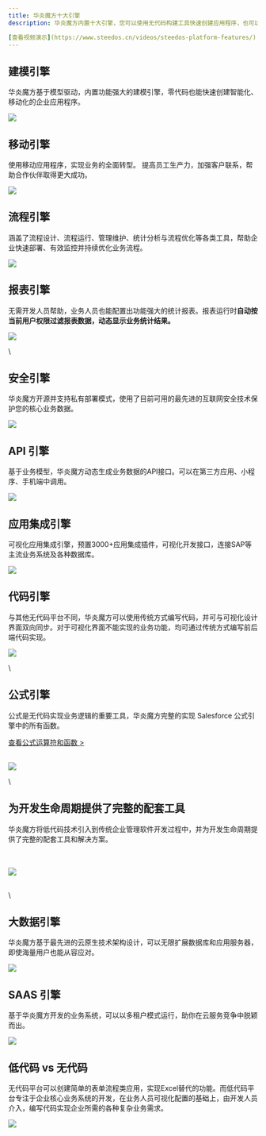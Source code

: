 ```yaml
---
title: 华炎魔方十大引擎
description: 华炎魔方内置十大引擎，您可以使用无代码构建工具快速创建应用程序，也可以继续使用专业代码工具打造令人赞叹的面向客户的体验。

[查看视频演示](https://www.steedos.cn/videos/steedos-platform-features/)
---
```


## 建模引擎

华炎魔方基于模型驱动，内置功能强大的建模引擎，零代码也能快速创建智能化、移动化的企业应用程序。

 ![](/api/files/images/eTXstNJuLiKkfAsZf)

## 移动引擎

使用移动应用程序，实现业务的全面转型。 提高员工生产力，加强客户联系，帮助合作伙伴取得更大成功。

 ![](/api/files/images/PZNPhYyyr5mdPkGCu)

## 流程引擎

涵盖了流程设计、流程运行、管理维护、统计分析与流程优化等各类工具，帮助企业快速部署、有效监控并持续优化业务流程。

 ![](/api/files/images/ei5bCn83dRSskdrzS)

## 报表引擎

无需开发人员帮助，业务人员也能配置出功能强大的统计报表。报表运行时**自动按当前用户权限过滤报表数据，动态显示业务统计结果。**

 ![](/api/files/images/GArWFLA28eDjMRpyS)

\
## 安全引擎

华炎魔方开源并支持私有部署模式，使用了目前可用的最先进的互联网安全技术保护您的核心业务数据。

 ![](https://console.steedos.cn/api/files/images/4keDBYGJzGmsZ4kfw)

## API 引擎

基于业务模型，华炎魔方动态生成业务数据的API接口。可以在第三方应用、小程序、手机端中调用。

 ![](https://console.steedos.cn/api/files/images/MuxXgzXhw87LFFXnn)

## 应用集成引擎

可视化应用集成引擎，预置3000+应用集成插件，可视化开发接口，连接SAP等主流业务系统及各种数据库。

 ![](https://console.steedos.cn/api/files/images/7tYf9gC42yxs6LrFa)

## 代码引擎

与其他无代码平台不同，华炎魔方可以使用传统方式编写代码，并可与可视化设计界面双向同步。对于可视化界面不能实现的业务功能，均可通过传统方式编写前后端代码实现。

 ![](https://console.steedos.cn/api/files/images/iPQ6DCMNtMTihbJq7)

\
## 公式引擎

公式是无代码实现业务逻辑的重要工具，华炎魔方完整的实现 Salesforce 公式引擎中的所有函数。

[查看公式运算符和函数 >](https://www.steedos.cn/docs/admin)

\
 ![](https://console.steedos.cn/api/files/images/jFCoWYfobWRuEkh8p)

\
## 为开发生命周期提供了完整的配套工具

华炎魔方将低代码技术引入到传统企业管理软件开发过程中，并为开发生命周期提供了完整的配套工具和解决方案。

\
\
 ![](https://console.steedos.cn/api/files/images/iLM3NYmEGqMpiHbzF)

\
\
## 大数据引擎

华炎魔方基于最先进的云原生技术架构设计，可以无限扩展数据库和应用服务器，即使海量用户也能从容应对。

 ![](https://console.steedos.cn/api/files/images/yeeLQRJBLaG2QNfPw)

## SAAS 引擎

基于华炎魔方开发的业务系统，可以以多租户模式运行，助你在云服务竞争中脱颖而出。

 ![](https://console.steedos.cn/api/files/images/ibCC2wzFnp8GsrCq5)

## 低代码 vs 无代码

无代码平台可以创建简单的表单流程类应用，实现Excel替代的功能。而低代码平台专注于企业核心业务系统的开发，在业务人员可视化配置的基础上，由开发人员介入，编写代码实现企业所需的各种复杂业务需求。

 ![](https://console.steedos.cn/api/files/images/uCHa5mEEuEZaJ475h)